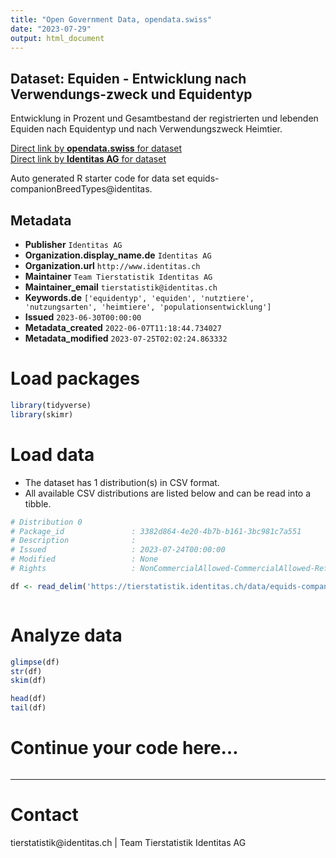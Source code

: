 ```yaml
---
title: "Open Government Data, opendata.swiss"
date: "2023-07-29"
output: html_document
---
```


## Dataset: Equiden - Entwicklung nach Verwendungs-zweck und Equidentyp

Entwicklung in Prozent und Gesamtbestand der registrierten und lebenden Equiden nach Equidentyp und nach Verwendungszweck Heimtier. 

[Direct link by **opendata.swiss** for dataset](https://opendata.swiss/de/dataset/equiden-entwicklung-nach-verwendungszweck-und-equidentyp)<br>
[Direct link by **Identitas AG** for dataset](https://tierstatistik.identitas.ch/)

Auto generated R starter code for data set equids-companionBreedTypes@identitas.

## Metadata

- **Publisher** `Identitas AG`
- **Organization.display_name.de** `Identitas AG`
- **Organization.url** `http://www.identitas.ch`
- **Maintainer** `Team Tierstatistik Identitas AG`
- **Maintainer_email** `tierstatistik@identitas.ch`
- **Keywords.de** `['equidentyp', 'equiden', 'nutztiere', 'nutzungsarten', 'heimtiere', 'populationsentwicklung']`
- **Issued** `2023-06-30T00:00:00`
- **Metadata_created** `2022-06-07T11:18:44.734027`
- **Metadata_modified** `2023-07-25T02:02:24.863332`


# Load packages

```r

library(tidyverse)
library(skimr)

```

# Load data

-   The dataset has 1 distribution(s) in CSV format.
-   All available CSV distributions are listed below and can be read into a tibble.

```r

# Distribution 0
# Package_id               : 3382d864-4e20-4b7b-b161-3bc981c7a551
# Description              : 
# Issued                   : 2023-07-24T00:00:00
# Modified                 : None
# Rights                   : NonCommercialAllowed-CommercialAllowed-ReferenceRequired

df <- read_delim('https://tierstatistik.identitas.ch/data/equids-companionBreedTypes.csv')



```

# Analyze data

```r

glimpse(df)
str(df)
skim(df)

head(df)
tail(df)

```

# Continue your code here...

```r

```

------------------------------------------------------------------------

# Contact

tierstatistik@identitas.ch | Team Tierstatistik Identitas AG
